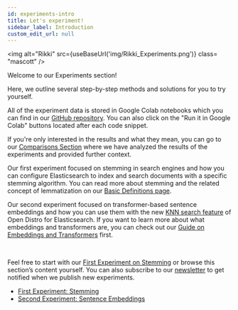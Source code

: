 ```yaml
---
id: experiments-intro
title: Let's experiment!
sidebar_label: Introduction
custom_edit_url: null
---
```


<img
  alt="Rikki"
  src={useBaseUrl('img/Rikki_Experiments.png')}
  class= "mascott"
/>

Welcome to our Experiments section!

Here, we outline several step-by-step methods and solutions for you to try yourself.

All of the experiment data  is stored in Google Colab notebooks which you can find in our [GitHub repository](https://github.com/pragmalingu/experiments/tree/master). 
You can also click on the "Run it in Google Colab" buttons located after each code snippet.

If you're only interested in the results and what they mean, you can go to our [Comparisons Section](http://pragmalingu.de/docs/comparisons/comparisons-intro) where we have analyzed the results of the experiments and provided further context.

Our first experiment focused on stemming in search engines and how you can configure Elasticsearch to index and search documents with a specific stemming algorithm.
You can read more about stemming and the related concept of lemmatization on our [Basic Definitions page](http://pragmalingu.de/docs/guides/basic-definitions).

Our second experiment focused on transformer-based sentence embeddings and how you can use them with the new 
[KNN search feature](https://opendistro.github.io/for-elasticsearch-docs/docs/knn/) of Open Distro for Elasticsearch. If you want to learn more about what embeddings and transformers are, you can check out our [Guide on Embeddings and Transformers](http://pragmalingu.de/docs/guides/embeddings-transformers) first.

<br clear="all"/>

Feel free to start with our [First Experiment on Stemming](./experiment1.mdx) or browse this section’s content yourself.
You can also subscribe to our [newsletter](http://eepurl.com/heTv2X) to get notified when we publish new experiments.


* [First Experiment: Stemming](./experiment1.mdx)
* [Second Experiment: Sentence Embeddings](./experiment2.mdx) 


